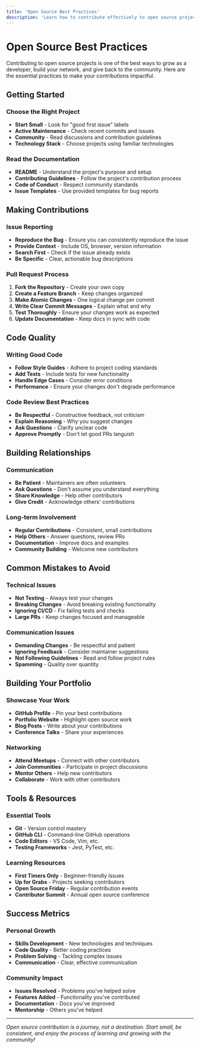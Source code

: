 ```yaml
---
title: 'Open Source Best Practices'
description: 'Learn how to contribute effectively to open source projects and build a strong developer reputation'
---
```


# Open Source Best Practices

Contributing to open source projects is one of the best ways to grow as a developer, build your network, and give back to the community. Here are the essential practices to make your contributions impactful.

## Getting Started

### Choose the Right Project
- **Start Small** - Look for "good first issue" labels
- **Active Maintenance** - Check recent commits and issues
- **Community** - Read discussions and contribution guidelines
- **Technology Stack** - Choose projects using familiar technologies

### Read the Documentation
- **README** - Understand the project's purpose and setup
- **Contributing Guidelines** - Follow the project's contribution process
- **Code of Conduct** - Respect community standards
- **Issue Templates** - Use provided templates for bug reports

## Making Contributions

### Issue Reporting
- **Reproduce the Bug** - Ensure you can consistently reproduce the issue
- **Provide Context** - Include OS, browser, version information
- **Search First** - Check if the issue already exists
- **Be Specific** - Clear, actionable bug descriptions

### Pull Request Process
1. **Fork the Repository** - Create your own copy
2. **Create a Feature Branch** - Keep changes organized
3. **Make Atomic Changes** - One logical change per commit
4. **Write Clear Commit Messages** - Explain what and why
5. **Test Thoroughly** - Ensure your changes work as expected
6. **Update Documentation** - Keep docs in sync with code

## Code Quality

### Writing Good Code
- **Follow Style Guides** - Adhere to project coding standards
- **Add Tests** - Include tests for new functionality
- **Handle Edge Cases** - Consider error conditions
- **Performance** - Ensure your changes don't degrade performance

### Code Review Best Practices
- **Be Respectful** - Constructive feedback, not criticism
- **Explain Reasoning** - Why you suggest changes
- **Ask Questions** - Clarify unclear code
- **Approve Promptly** - Don't let good PRs languish

## Building Relationships

### Communication
- **Be Patient** - Maintainers are often volunteers
- **Ask Questions** - Don't assume you understand everything
- **Share Knowledge** - Help other contributors
- **Give Credit** - Acknowledge others' contributions

### Long-term Involvement
- **Regular Contributions** - Consistent, small contributions
- **Help Others** - Answer questions, review PRs
- **Documentation** - Improve docs and examples
- **Community Building** - Welcome new contributors

## Common Mistakes to Avoid

### Technical Issues
- **Not Testing** - Always test your changes
- **Breaking Changes** - Avoid breaking existing functionality
- **Ignoring CI/CD** - Fix failing tests and checks
- **Large PRs** - Keep changes focused and manageable

### Communication Issues
- **Demanding Changes** - Be respectful and patient
- **Ignoring Feedback** - Consider maintainer suggestions
- **Not Following Guidelines** - Read and follow project rules
- **Spamming** - Quality over quantity

## Building Your Portfolio

### Showcase Your Work
- **GitHub Profile** - Pin your best contributions
- **Portfolio Website** - Highlight open source work
- **Blog Posts** - Write about your contributions
- **Conference Talks** - Share your experiences

### Networking
- **Attend Meetups** - Connect with other contributors
- **Join Communities** - Participate in project discussions
- **Mentor Others** - Help new contributors
- **Collaborate** - Work with other contributors

## Tools & Resources

### Essential Tools
- **Git** - Version control mastery
- **GitHub CLI** - Command-line GitHub operations
- **Code Editors** - VS Code, Vim, etc.
- **Testing Frameworks** - Jest, PyTest, etc.

### Learning Resources
- **First Timers Only** - Beginner-friendly issues
- **Up for Grabs** - Projects seeking contributors
- **Open Source Friday** - Regular contribution events
- **Contributor Summit** - Annual open source conference

## Success Metrics

### Personal Growth
- **Skills Development** - New technologies and techniques
- **Code Quality** - Better coding practices
- **Problem Solving** - Tackling complex issues
- **Communication** - Clear, effective communication

### Community Impact
- **Issues Resolved** - Problems you've helped solve
- **Features Added** - Functionality you've contributed
- **Documentation** - Docs you've improved
- **Mentorship** - Others you've helped

---

*Open source contribution is a journey, not a destination. Start small, be consistent, and enjoy the process of learning and growing with the community!*